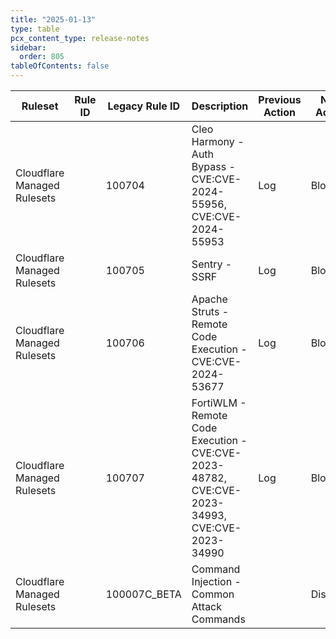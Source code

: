 ```yaml
---
title: "2025-01-13"
type: table
pcx_content_type: release-notes
sidebar:
  order: 805
tableOfContents: false
---
```



<table style="width: 100%">
	<thead>
		<tr>
			<th>Ruleset</th>
			<th>Rule ID</th>
			<th>Legacy Rule ID</th>
			<th>Description</th>
			<th>Previous Action</th>
			<th>New Action</th>
			<th>Comments</th>
		</tr>
	</thead>
	<tbody>
		<tr>
			<td>Cloudflare Managed Rulesets</td>
			<td>
				<RuleID id="6e0bfbe4b9c6454c8bd7bd24f49e5840" />
			</td>
			<td>100704</td>
			<td>
				Cleo Harmony - Auth Bypass - CVE:CVE-2024-55956, CVE:CVE-2024-55953
			</td>
			<td>Log</td>
			<td>Block</td>
			<td>New Detection</td>
		</tr>
		<tr>
			<td>Cloudflare Managed Rulesets</td>
			<td>
				<RuleID id="c993997b7d904a9e89448fe6a6d43bc2" />
			</td>
			<td>100705</td>
			<td>Sentry - SSRF</td>
			<td>Log</td>
			<td>Block</td>
			<td>New Detection</td>
		</tr>
		<tr>
			<td>Cloudflare Managed Rulesets</td>
			<td>
				<RuleID id="f40ce742be534ba19d610961ce6311bb" />
			</td>
			<td>100706</td>
			<td>Apache Struts - Remote Code Execution - CVE:CVE-2024-53677</td>
			<td>Log</td>
			<td>Block</td>
			<td>New Detection</td>
		</tr>
		<tr>
			<td>Cloudflare Managed Rulesets</td>
			<td>
				<RuleID id="67ac639a845c482d948b465b2233da1f" />
			</td>
			<td>100707</td>
			<td>
				FortiWLM - Remote Code Execution - CVE:CVE-2023-48782,
				CVE:CVE-2023-34993, CVE:CVE-2023-34990
			</td>
			<td>Log</td>
			<td>Block</td>
			<td>New Detection</td>
		</tr>
		<tr>
			<td>Cloudflare Managed Rulesets</td>
			<td>
				<RuleID id="870cca2b874d41738019d4c3e31d972a" />
			</td>
			<td>100007C_BETA</td>
			<td>Command Injection - Common Attack Commands</td>
			<td></td>
			<td>Disabled</td>
			<td></td>
		</tr>
	</tbody>
</table>
